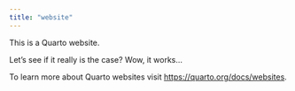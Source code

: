 ```yaml
---
title: "website"
---
```


This is a Quarto website.

Let's see if it really is the case? Wow, it works...

To learn more about Quarto websites visit <https://quarto.org/docs/websites>.

